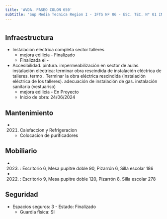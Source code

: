```yaml
---
title: 'AVDA. PASEO COLON 650'
subtitle: 'Sup Media Tecnica Region I - IFTS Nº 06 - ESC. TEC. N° 01 ING. OTTO KRAUSE'
---
```


#
## Infraestructura

* Instalacion electrica completa sector talleres 
    + mejora edilicia - Finalizado 
    + Finalizada el - 


* Accesibilidad. pintura. impermeabilización en sector de aulas. instalación eléctrica: terminar obra rescindida de instalación eléctrica de talleres. termo
. Terminar la obra eléctrica rescindida (instalación eléctrica de los talleres). adecuación de instalación de gas. instalación sanitaria (vestuariso) 
    + mejora edilicia - En Proyecto 
    + Inicio de obra: 24/06/2024 






## Mantenimiento

*  (2021) Calefaccion y Refrigeracion 
    + Colocacion de purificadores





## Mobiliario

*  (2023) : Escritorio 6, Mesa pupitre doble 90, Pizarrón 6, Silla escolar 186 

*  (2022) : Escritorio 9, Mesa pupitre doble 120, Pizarrón 8, Silla escolar 278 





## Seguridad

*  Espacios seguros: 3 - Estado: Finalizado 
    + Guardia física: SI



